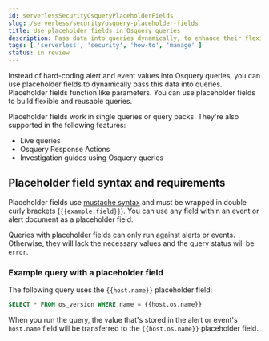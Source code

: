 ```yaml
---
id: serverlessSecurityOsqueryPlaceholderFields
slug: /serverless/security/osquery-placeholder-fields
title: Use placeholder fields in Osquery queries 
description: Pass data into queries dynamically, to enhance their flexibility and reusability.
tags: [ 'serverless', 'security', 'how-to', 'manage' ]
status: in review
---
```


<DocBadge template="technical preview" />
<div id="osquery-placeholder-fields"></div>

Instead of hard-coding alert and event values into Osquery queries, you can use placeholder fields to dynamically pass this data into queries. Placeholder fields function like parameters. You can use placeholder fields to build flexible and reusable queries. 

Placeholder fields work in single queries or query packs. They're also supported in the following features:

* <DocLink id="serverlessSecurityAlertsRunOsquery">Live queries</DocLink>
* <DocLink id="serverlessSecurityOsqueryResponseAction">Osquery Response Actions</DocLink>
* <DocLink id="serverlessSecurityInvestGuideRunOsquery">Investigation guides using Osquery queries</DocLink> 

<div id="placeholder-field-syntax"></div>

## Placeholder field syntax and requirements

Placeholder fields use [mustache syntax](http://mustache.github.io/) and must be wrapped in double curly brackets (`{{example.field}}`). You can use any field within an event or alert document as a placeholder field. 

Queries with placeholder fields can only run against alerts or events. Otherwise, they will lack the necessary values and the query status will be `error`. 

<div id="placeholder-field-example"></div>

### Example query with a placeholder field

The following query uses the `{{host.name}}` placeholder field: 

```sql
SELECT * FROM os_version WHERE name = {{host.os.name}}
```

When you run the query, the value that's stored in the alert or event's `host.name` field will be transferred to the `{{host.os.name}}` placeholder field. 